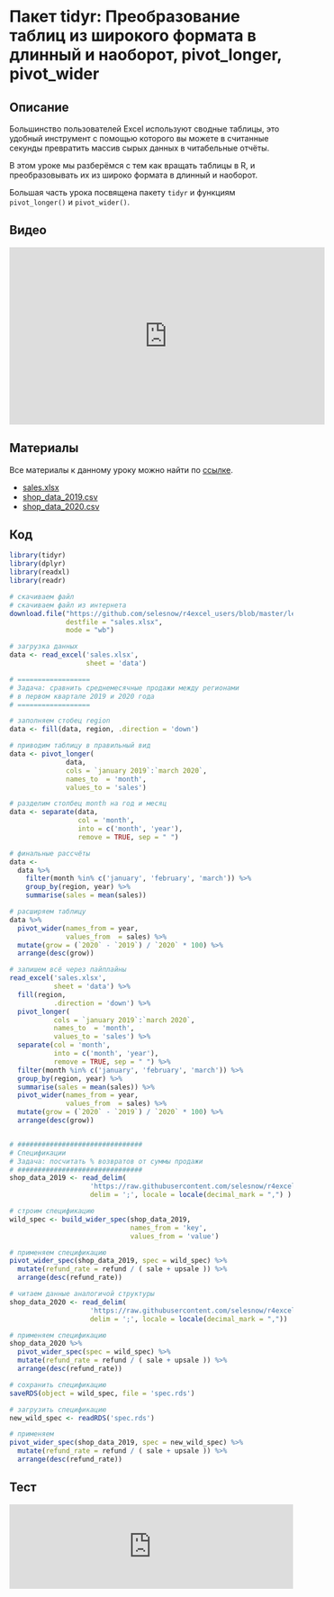 # Пакет tidyr: Преобразование таблиц из широкого формата в длинный и наоборот, pivot_longer, pivot_wider
## Описание
Большинство пользователей Excel используют сводные таблицы, это удобный инструмент с помощью которого вы можете в считанные секунды превратить массив сырых данных в читабельные отчёты.

В этом уроке мы разберёмся с тем как вращать таблицы в R, и преобразовывать их из широко формата в длинный и наоборот.

Большая часть урока посвящена пакету `tidyr` и функциям `pivot_longer()` и `pivot_wider()`.

## Видео
<iframe width="560" height="315" src="https://www.youtube.com/embed/C72nlpBo9Cc?enablejsapi=1" title="YouTube video player" frameborder="0" allow="accelerometer; autoplay; clipboard-write; encrypted-media; gyroscope; picture-in-picture" allowfullscreen></iframe>

## Материалы
Все материалы к данному уроку можно найти по [ссылке](https://github.com/selesnow/r4excel_users/tree/master/lesson_9).

+ [sales.xlsx](https://github.com/selesnow/r4excel_users/raw/52ce5604b653ee0490c299907b7184992d5a5107/lesson_9/sales.xlsx)
+ [shop_data_2019.csv](https://github.com/selesnow/r4excel_users/raw/52ce5604b653ee0490c299907b7184992d5a5107/lesson_9/shop_data_2019.csv)
+ [shop_data_2020.csv](https://github.com/selesnow/r4excel_users/raw/52ce5604b653ee0490c299907b7184992d5a5107/lesson_9/shop_data_2020.csv)

## Код
```r
library(tidyr)
library(dplyr)
library(readxl)
library(readr)

# скачиваем файл
# скачиваем файл из интернета
download.file("https://github.com/selesnow/r4excel_users/blob/master/lesson_9/sales.xlsx?raw=true", 
              destfile = "sales.xlsx", 
              mode = "wb")

# загрузка данных
data <- read_excel('sales.xlsx', 
                   sheet = 'data')

# ==================
# Задача: сравнить среднемесячные продажи между регионами
# в первом квартале 2019 и 2020 года
# ==================

# заполняем стобец region
data <- fill(data, region, .direction = 'down')

# приводим таблицу в правильный вид
data <- pivot_longer(
              data, 
              cols = `january 2019`:`march 2020`, 
              names_to  = 'month', 
              values_to = 'sales')

# разделим столбец month на год и месяц
data <- separate(data, 
                 col = 'month', 
                 into = c('month', 'year'), 
                 remove = TRUE, sep = " ")

# финальные рассчёты
data <-
  data %>%
    filter(month %in% c('january', 'february', 'march')) %>%
    group_by(region, year) %>%
    summarise(sales = mean(sales))

# расширяем таблицу
data %>%
  pivot_wider(names_from = year, 
              values_from  = sales) %>%
  mutate(grow = (`2020` - `2019`) / `2020` * 100) %>%
  arrange(desc(grow))

# запишем всё через пайплайны
read_excel('sales.xlsx', 
           sheet = 'data') %>%
  fill(region, 
           .direction = 'down') %>%
  pivot_longer(
           cols = `january 2019`:`march 2020`, 
           names_to  = 'month', 
           values_to = 'sales') %>%
  separate(col = 'month', 
           into = c('month', 'year'), 
           remove = TRUE, sep = " ") %>%
  filter(month %in% c('january', 'february', 'march')) %>%
  group_by(region, year) %>%
  summarise(sales = mean(sales)) %>%
  pivot_wider(names_from = year, 
              values_from  = sales) %>%
  mutate(grow = (`2020` - `2019`) / `2020` * 100) %>%
  arrange(desc(grow))


# ###############################
# Спецификации
# Задача: посчитать % возвратов от суммы продажи
# ###############################
shop_data_2019 <- read_delim(
                    'https://raw.githubusercontent.com/selesnow/r4excel_users/master/lesson_9/shop_data_2019.csv',
                    delim = ';', locale = locale(decimal_mark = ",") )

# строим спецификацию
wild_spec <- build_wider_spec(shop_data_2019, 
                              names_from = 'key', 
                              values_from = 'value')

# применяем спецификацию
pivot_wider_spec(shop_data_2019, spec = wild_spec) %>%
  mutate(refund_rate = refund / ( sale + upsale )) %>%
  arrange(desc(refund_rate))

# читаем данные аналогичой структуры
shop_data_2020 <- read_delim(
                    'https://raw.githubusercontent.com/selesnow/r4excel_users/master/lesson_9/shop_data_2020.csv',
                    delim = ';', locale = locale(decimal_mark = ","))

# применяем спецификацию
shop_data_2020 %>%
  pivot_wider_spec(spec = wild_spec) %>%
  mutate(refund_rate = refund / ( sale + upsale )) %>%
  arrange(desc(refund_rate))

# сохранить спецификацию
saveRDS(object = wild_spec, file = 'spec.rds')

# загрузить спецификацию
new_wild_spec <- readRDS('spec.rds')

# применяем
pivot_wider_spec(shop_data_2019, spec = new_wild_spec) %>%
  mutate(refund_rate = refund / ( sale + upsale )) %>%
  arrange(desc(refund_rate))
```

## Тест
<iframe id="otpwgt-wt102213" src="https://onlinetestpad.com/hs7ub2f34d4e4" frameborder="0" style="width:100%;" onload="var f = document.getElementById('otpwgt-wt102213'); var h = 0; var listener = function (event) { if (event.origin.indexOf('onlinetestpad') == -1) { return; }; h = parseInt(event.data); if (!isNaN(h)) f.style.height = h + 'px'; }; function addEvent(elem, evnt, func) { if (elem.addEventListener) { elem.addEventListener(evnt, func, false); } else if (elem.attachEvent) { elem.attachEvent('on' + evnt, func); } else { elem['on' + evnt] = func; } }; addEvent(window, 'message', listener);" scrolling="no" ></iframe>
